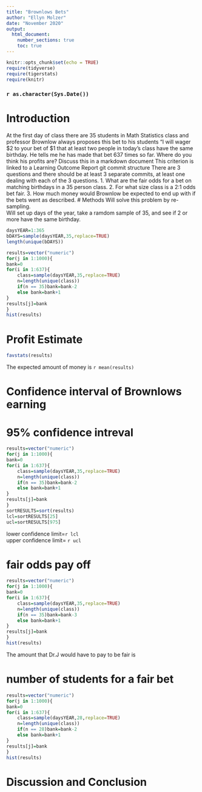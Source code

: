 ```yaml
---
title: "Brownlows Bets"
author: "Ellyn Molzer"
date: "November 2020"
output: 
  html_document:
    number_sections: true
    toc: true
---
```


```r
knitr::opts_chunk$set(echo = TRUE)
require(tidyverse)
require(tigerstats)
require(knitr)
``` 
### `r as.character(Sys.Date())`



<!-- We recommend you use git branches -- create a separate branch for each major section i.e. Introduction, Methods, Results, Inferential Results, and Discussion and Conclusions - leave the YAML block untouched until the final merge where you put in your own name !-->

# Introduction

<!--In this section you explain what you are trying to show.  Where did the data come from?  What is the research or other question you are trying to answer?!-->

 At the first day of class there are 35 students in Math Statistics class and professor Brownlow always proposes this bet to his students "I will wager $2 to your bet of $1 that at least two people in today's class have  the same birthday.  He tells me he has made that bet 637 times so far. Where do you think his profits are? Discuss this in a markdown document
	This criterion is linked to a Learning Outcome Report git commit structure
There are 3 questions and there should be at least 3 separate commits, at least one dealing with each of the 3 questions.
1. What are the fair odds for a bet on matching birthdays in a 35 person class.
2. For what size class is a 2:1 odds bet fair.
3. How much money would Brownlow be expected to end up with if the bets went as described.
# Methods
<!--Decide on your methods:  In this section explain the approach you will take to attack the issue --- how will you decide on a likely estimate of professor Brownlow's earnings or losses after 637 bets. Also explain how you construct a 95% confidence interval about your estimate of his winnings !-->
Will solve this problem by re-sampling.    
Will set up days of the year, take a ramdom sample of 35, and see if 2 or more have the same birthday.   

```r
daysYEAR=1:365
bDAYS=sample(daysYEAR,35,replace=TRUE)
length(unique(bDAYS))
```
```r
results=vector("numeric")
for(j in 1:1000){
bank=0
for(i in 1:637){
    class=sample(daysYEAR,35,replace=TRUE)
    n=length(unique(class))
    if(n == 35)bank=bank-2
    else bank=bank+1
}
results[j]=bank
}
hist(results)
```
# Profit Estimate

```r
favstats(results)
```
The expected amount of money is `r mean(results)`
<!--Explain and display the results of your method of coming up with the estimate of professor Brownlows betting profits!-->

# Confidence interval of Brownlows earning
# 95% confidence intreval 
```r
results=vector("numeric")
for(j in 1:1000){
bank=0
for(i in 1:637){
    class=sample(daysYEAR,35,replace=TRUE)
    n=length(unique(class))
    if(n == 35)bank=bank-2
    else bank=bank+1
}
results[j]=bank
}
sortRESULTS=sort(results)
lcl=sortRESULTS[25]
ucl=sortRESULTS[975]
```
lower confidence limit=`r lcl`  
upper confidence limit= `r ucl`  
  
# fair odds pay off 
```r
results=vector("numeric")
for(j in 1:1000){
bank=0
for(i in 1:637){
    class=sample(daysYEAR,35,replace=TRUE)
    n=length(unique(class))
    if(n == 35)bank=bank-3
    else bank=bank+1
}
results[j]=bank
}
hist(results)
```
The amount that Dr.J would have to pay to be fair is 

# number of students  for a fair bet 
   
```r
results=vector("numeric")
for(j in 1:1000){
bank=0
for(i in 1:637){
    class=sample(daysYEAR,28,replace=TRUE)
    n=length(unique(class))
    if(n == 28)bank=bank-2
    else bank=bank+1
}
results[j]=bank
}
hist(results)
```
<!--Explain and display your method of coming up with a 95% confidence interval of  professor Brownlows winnings (or losings)-->


# Discussion and Conclusion

<!--Discussion and conclusion here.  If professor Brownlow is consistantly making or losing money how could he change his payout so that his profits center on zero?  Also discuss what size his class should be in order to have his current scheme balance at zero profit.!-->

